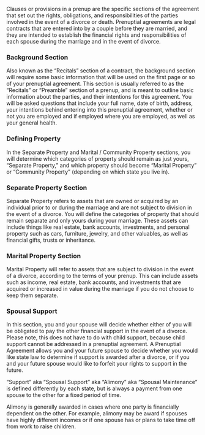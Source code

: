 Clauses or provisions in a prenup are the specific sections of the agreement that set out the rights, obligations, and responsibilities of the parties involved in the event of a divorce or death. Prenuptial agreements are legal contracts that are entered into by a couple before they are married, and they are intended to establish the financial rights and responsibilities of each spouse during the marriage and in the event of divorce.

### Background Section

Also known as the “Recitals” section of a contract, the background section will require some basic information that will be used on the first page or so of your prenuptial agreement. This section is usually referred to as the “Recitals” or “Preamble” section of a prenup, and is meant to outline basic information about the parties, and their intentions for this agreement. You will be asked questions that include your full name, date of birth, address, your intentions behind entering into this prenuptial agreement, whether or not you are employed and if employed where you are employed, as well as your general health.

### Defining Property

In the Separate Property and Marital / Community Property sections, you will determine which categories of property should remain as just yours, “Separate Property,” and which property should become “Marital Property” or “Community Property” (depending on which state you live in).

### Separate Property Section

Separate Property refers to assets that are owned or acquired by an individual prior to or during the marriage and are not subject to division in the event of a divorce. You will define the categories of property that should remain separate and only yours during your marriage. These assets can include things like real estate, bank accounts, investments, and personal property such as cars, furniture, jewelry, and other valuables, as well as financial gifts, trusts or inheritance.

### Marital Property Section

Marital Property will refer to assets that are subject to division in the event of a divorce, according to the terms of your prenup. This can include assets such as income, real estate, bank accounts, and investments that are acquired or increased in value during the marriage if you do not choose to keep them separate.

### Spousal Support

In this section, you and your spouse will decide whether either of you will be obligated to pay the other financial support in the event of a divorce. Please note, this does not have to do with child support, because child support cannot be addressed in a prenuptial agreement. A Prenuptial Agreement allows you and your future spouse to decide whether you would like state law to determine if support is awarded after a divorce, or if you and your future spouse would like to forfeit your rights to support in the future.

“Support” aka “Spousal Support” aka “Alimony” aka “Spousal Maintenance” is defined differently by each state, but is always a payment from one spouse to the other for a fixed period of time.

Alimony is generally awarded in cases where one party is financially dependent on the other. For example, alimony may be award if spouses have highly different incomes or if one spouse has or plans to take time off from work to raise children.
